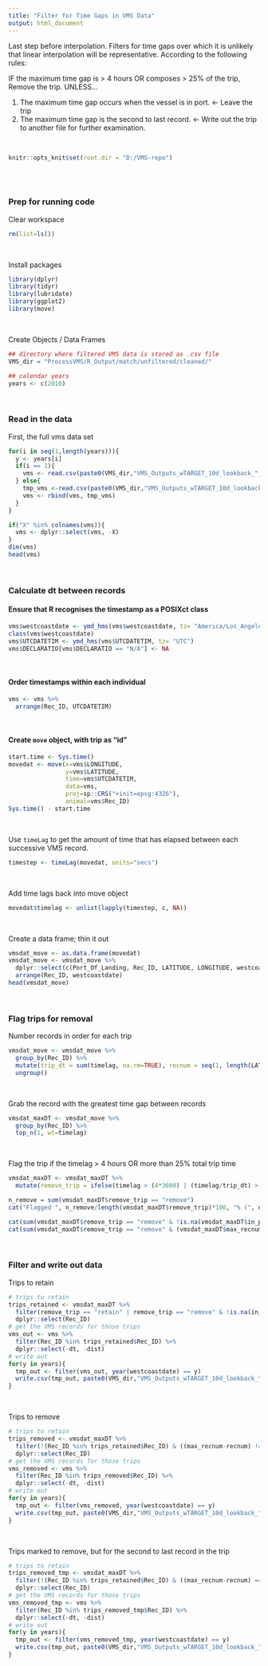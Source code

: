 ```yaml
---
title: "Filter for Time Gaps in VMS Data"
output: html_document
---
```


Last step before interpolation. Filters for time gaps over which it is unlikely that linear interpolation will be representative. According to the following rules:

IF the maximum time gap is > 4 hours OR composes > 25% of the trip, Remove the trip. UNLESS...

1. The maximum time gap occurs when the vessel is in port. <- Leave the trip
<br>
2. The maximum time gap is the second to last record. <- Write out the trip to another file for further examination.


<br>
```r
knitr::opts_knit$set(root.dir = "D:/VMS-repo") 
```
<br>
<br>

### Prep for running code
Clear workspace
```r
rm(list=ls())
```
<br>

Install packages
```r
library(dplyr)
library(tidyr)
library(lubridate) 
library(ggplot2)
library(move)
```
<br>

Create Objects / Data Frames
```r
## directory where filtered VMS data is stored as .csv file
VMS_dir = "ProcessVMS/R_Output/match/unfiltered/cleaned/"

## calendar years
years <- c(2010)
```
<br>



### Read in the data

First, the full vms data set
```r
for(i in seq(1,length(years))){
  y <- years[i]
  if(i == 1){
    vms <- read.csv(paste0(VMS_dir,"VMS_Outputs_wTARGET_10d_lookback_", y, "_speed_cleaned_offshore.csv"))
  } else{
    tmp_vms <-read.csv(paste0(VMS_dir,"VMS_Outputs_wTARGET_10d_lookback_", y, "_speed_cleaned_offshore.csv"))
    vms <- rbind(vms, tmp_vms)
  }
}

if("X" %in% colnames(vms)){
  vms <- dplyr::select(vms, -X)
}
dim(vms)
head(vms)
```
<br>


### Calculate dt between records
#### Ensure that R recognises the timestamp as a POSIXct class
```r
vms$westcoastdate <- ymd_hms(vms$westcoastdate, tz= "America/Los_Angeles")
class(vms$westcoastdate)
vms$UTCDATETIM <- ymd_hms(vms$UTCDATETIM, tz= "UTC")
vms$DECLARATIO[vms$DECLARATIO == "N/A"] <- NA
```
<br>

#### Order timestamps within each individual
```r
vms <- vms %>%
  arrange(Rec_ID, UTCDATETIM)
```
<br>

#### Create `move` object, with trip as "id"
```r
start.time <- Sys.time()
movedat <- move(x=vms$LONGITUDE,
                y=vms$LATITUDE,
                time=vms$UTCDATETIM,
                data=vms,
                proj=sp::CRS("+init=epsg:4326"),
                animal=vms$Rec_ID)
Sys.time() - start.time
```
<br>

Use `timeLag` to get the amount of time that has elapsed between each successive VMS record.
```r
timestep <- timeLag(movedat, units="secs")
```
<br>

Add time lags back into move object
```r
movedat$timelag <- unlist(lapply(timestep, c, NA))
```
<br>

Create a data frame; thin it out
```r
vmsdat_move <- as.data.frame(movedat)
vmsdat_move <- vmsdat_move %>%
  dplyr::select(c(Port_Of_Landing, Rec_ID, LATITUDE, LONGITUDE, westcoastdate, avg_speed_ms, in_port, timelag)) %>%
  arrange(Rec_ID, westcoastdate)
head(vmsdat_move)
```
<br>

### Flag trips for removal

Number records in order for each trip
```r
vmsdat_move <- vmsdat_move %>%
  group_by(Rec_ID) %>%
  mutate(trip_dt = sum(timelag, na.rm=TRUE), recnum = seq(1, length(LATITUDE)), max_recnum = max(recnum)) %>%
  ungroup()
```
<br>

Grab the record with the greatest time gap between records
```r
vmsdat_maxDT <- vmsdat_move %>%
  group_by(Rec_ID) %>%
  top_n(1, wt=timelag)
```
<br>

Flag the trip if the timelag > 4 hours OR more than 25% total trip time
```r
vmsdat_maxDT <- vmsdat_maxDT %>%
  mutate(remove_trip = ifelse(timelag > (4*3600) | (timelag/trip_dt) > 0.40, "remove", "retain"))

n_remove = sum(vmsdat_maxDT$remove_trip == "remove")
cat("Flagged ", n_remove/length(vmsdat_maxDT$remove_trip)*100, "% (", n_remove,") trips for removal.")

cat(sum(vmsdat_maxDT$remove_trip == "remove" & !is.na(vmsdat_maxDT$in_port))/n_remove*100, "% removed trips were in-port timelags.")
cat(sum(vmsdat_maxDT$remove_trip == "remove" & (vmsdat_maxDT$max_recnum-vmsdat_maxDT$recnum == 1))/n_remove*100, "% removed trips were the second to last record in the trip.")
```
<br>

### Filter and write out data
Trips to retain
```r
# trips to retain
trips_retained <- vmsdat_maxDT %>%
  filter(remove_trip == "retain" | remove_trip == "remove" & !is.na(in_port)) %>%
  dplyr::select(Rec_ID)
# get the VMS records for those trips
vms_out <- vms %>%
  filter(Rec_ID %in% trips_retained$Rec_ID) %>%
  dplyr::select(-dt, -dist)
# write out
for(y in years){
  tmp_out <- filter(vms_out, year(westcoastdate) == y)
  write.csv(tmp_out, paste0(VMS_dir,"VMS_Outputs_wTARGET_10d_lookback_", y, "_final_cleaned.csv"), row.names=FALSE)
}
```
<br>

Trips to remove
```r
# trips to retain
trips_removed <- vmsdat_maxDT %>%
  filter(!(Rec_ID %in% trips_retained$Rec_ID) & ((max_recnum-recnum) != 1)) %>%
  dplyr::select(Rec_ID)
# get the VMS records for those trips
vms_removed <- vms %>%
  filter(Rec_ID %in% trips_removed$Rec_ID) %>%
  dplyr::select(-dt, -dist)
# write out
for(y in years){
  tmp_out <- filter(vms_removed, year(westcoastdate) == y)
  write.csv(tmp_out, paste0(VMS_dir,"VMS_Outputs_wTARGET_10d_lookback_", y, "_timegaps_removed.csv"), row.names=FALSE)
}
```
<br>

Trips marked to remove, but for the second to last record in the trip
```r
# trips to retain
trips_removed_tmp <- vmsdat_maxDT %>%
  filter(!(Rec_ID %in% trips_retained$Rec_ID) & ((max_recnum-recnum) == 1)) %>%
  dplyr::select(Rec_ID)
# get the VMS records for those trips
vms_removed_tmp <- vms %>%
  filter(Rec_ID %in% trips_removed_tmp$Rec_ID) %>%
  dplyr::select(-dt, -dist)
# write out
for(y in years){
  tmp_out <- filter(vms_removed_tmp, year(westcoastdate) == y)
  write.csv(tmp_out, paste0(VMS_dir,"VMS_Outputs_wTARGET_10d_lookback_", y, "_timegaps_removed_temp.csv"), row.names=FALSE)
}
```
<br>









